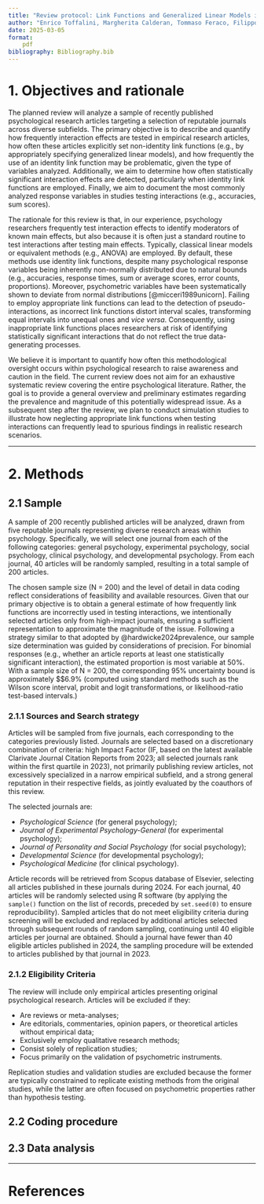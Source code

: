 ```yaml
---
title: "Review protocol: Link Functions and Generalized Linear Models in Interaction Testing within Psychological Research"
author: "Enrico Toffalini, Margherita Calderan, Tommaso Feraco, Filippo Gambarota"
date: 2025-03-05
format: 
    pdf
bibliography: Bibliography.bib
---
```


# 1. Objectives and rationale

The planned review will analyze a sample of recently published psychological research articles targeting a selection of reputable journals across diverse subfields. The primary objective is to describe and quantify how frequently interaction effects are tested in empirical research articles, how often these articles explicitly set non-identity link functions (e.g., by appropriately specifying generalized linear models), and how frequently the use of an identity link function may be problematic, given the type of variables analyzed. Additionally, we aim to determine how often statistically significant interaction effects are detected, particularly when identity link functions are employed. Finally, we aim to document the most commonly analyzed response variables in studies testing interactions (e.g., accuracies, sum scores).

The rationale for this review is that, in our experience, psychology researchers frequently test interaction effects to identify moderators of known main effects, but also because it is often just a standard routine to test interactions after testing main effects. Typically, classical linear models or equivalent methods (e.g., ANOVA) are employed. By default, these methods use identity link functions, despite many psychological response variables being inherently non-normally distributed due to natural bounds (e.g., accuracies, response times, sum or average scores, error counts, proportions). Moreover, psychometric variables have been systematically shown to deviate from normal distributions [@micceri1989unicorn]. Failing to employ appropriate link functions can lead to the detection of pseudo-interactions, as incorrect link functions distort interval scales, transforming equal intervals into unequal ones and *vice versa*. Consequently, using inappropriate link functions places researchers at risk of identifying statistically significant interactions that do not reflect the true data-generating processes.

We believe it is important to quantify how often this methodological oversight occurs within psychological research to raise awareness and caution in the field. The current review does not aim for an exhaustive systematic review covering the entire psychological literature. Rather, the goal is to provide a general overview and preliminary estimates regarding the prevalence and magnitude of this potentially widespread issue. As a subsequent step after the review, we plan to conduct simulation studies to illustrate how neglecting appropriate link functions when testing interactions can frequently lead to spurious findings in realistic research scenarios.

---

# 2. Methods

## 2.1 Sample

A sample of 200 recently published articles will be analyzed, drawn from five reputable journals representing diverse research areas within psychology. Specifically, we will select one journal from each of the following categories: general psychology, experimental psychology, social psychology, clinical psychology, and developmental psychology. From each journal, 40 articles will be randomly sampled, resulting in a total sample of 200 articles.

The chosen sample size (N = 200) and the level of detail in data coding reflect considerations of feasibility and available resources. Given that our primary objective is to obtain a general estimate of how frequently link functions are incorrectly used in testing interactions, we intentionally selected articles only from high-impact journals, ensuring a sufficient representation to approximate the magnitude of the issue. Following a strategy similar to that adopted by @hardwicke2024prevalence, our sample size determination was guided by considerations of precision. For binomial responses (e.g., whether an article reports at least one statistically significant interaction), the estimated proportion is most variable at 50%. With a sample size of N = 200, the corresponding 95% uncertainty bound is approximately $\pm$6.9% (computed using standard methods such as the Wilson score interval, probit and logit transformations, or likelihood-ratio test-based intervals.)

### 2.1.1 Sources and Search strategy

Articles will be sampled from five journals, each corresponding to the categories previously listed. Journals are selected based on a discretionary combination of criteria: high Impact Factor (IF, based on the latest available Clarivate Journal Citation Reports from 2023; all selected journals rank within the first quartile in 2023), not primarily publishing review articles, not excessively specialized in a narrow empirical subfield, and a strong general reputation in their respective fields, as jointly evaluated by the coauthors of this review.

The selected journals are:

- *Psychological Science* (for general psychology);
- *Journal of Experimental Psychology-General* (for experimental psychology);
- *Journal of Personality and Social Psychology* (for social psychology);
- *Developmental Science* (for developmental psychology);
- *Psychological Medicine* (for clinical psychology).

Article records will be retrieved from Scopus database of Elsevier, selecting all articles published in these journals during 2024. For each journal, 40 articles will be randomly selected using R software (by applying the `sample()` function on the list of records, preceded by `set.seed(0)` to ensure reproducibility). Sampled articles that do not meet eligibility criteria during screening will be excluded and replaced by additional articles selected through subsequent rounds of random sampling, continuing until 40 eligible articles per journal are obtained. Should a journal have fewer than 40 eligible articles published in 2024, the sampling procedure will be extended to articles published by that journal in 2023.

### 2.1.2 Eligibility Criteria

The review will include only empirical articles presenting original psychological research. Articles will be excluded if they:

- Are reviews or meta-analyses;
- Are editorials, commentaries, opinion papers, or theoretical articles without empirical data;
- Exclusively employ qualitative research methods;
- Consist solely of replication studies;
- Focus primarily on the validation of psychometric instruments.

Replication studies and validation studies are excluded because the former are typically constrained to replicate existing methods from the original studies, while the latter are often focused on psychometric properties rather than hypothesis testing.

## 2.2 Coding procedure

## 2.3 Data analysis

---

# References

